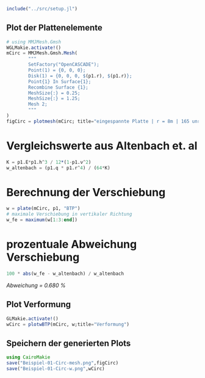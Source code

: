 ```julia
include("../src/setup.jl")
```


## Plot der Plattenelemente

```julia
# using MMJMesh.Gmsh
WGLMakie.activate!()
mCirc = MMJMesh.Gmsh.Mesh(
        """
        SetFactory("OpenCASCADE");
        Point(1) = {0, 0, 0};
        Disk(1) = {0, 0, 0, $(p1.r), $(p1.r)};
        Point{1} In Surface{1};
        Recombine Surface {1};
        MeshSize{:} = 0.25;
        MeshSize{:} = 1.25;
        Mesh 2;
        """
)
figCirc = plotmesh(mCirc; title="eingespannte Platte | r = 8m | 165 unregelmäßige Elemente")
```

# Vergleichswerte aus Altenbach et. al

```julia
K = p1.E*p1.h^3 / 12*(1-p1.ν^2)
w_altenbach = (p1.q * p1.r^4) / (64*K)
```

# Berechnung der Verschiebung

```julia
w = plate(mCirc, p1, "BTP")
# maximale Verschiebung in vertikaler Richtung
w_fe = maximum(w[1:3:end])
```

# prozentuale Abweichung Verschiebung

```julia
100 * abs(w_fe - w_altenbach) / w_altenbach
```

_Abweichung = 0.680 %_

## Plot Verformung

```julia
GLMakie.activate!()
wCirc = plotwBTP(mCirc, w;title="Verformung")
```

## Speichern der generierten Plots

```julia
using CairoMakie
save("Beispiel-01-Circ-mesh.png",figCirc)
save("Beispiel-01-Circ-w.png",wCirc)
```
